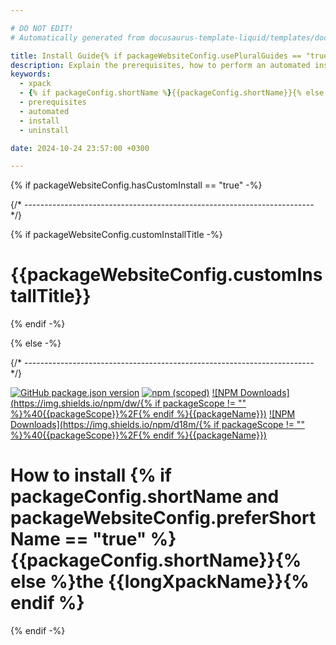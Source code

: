 ```yaml
---

# DO NOT EDIT!
# Automatically generated from docusaurus-template-liquid/templates/docusaurus.

title: Install Guide{% if packageWebsiteConfig.usePluralGuides == "true" %}s{% endif %}
description: Explain the prerequisites, how to perform an automated installation, how to uninstall.
keywords:
  - xpack
  - {% if packageConfig.shortName %}{{packageConfig.shortName}}{% else %}{{packageName}}{% endif %}
  - prerequisites
  - automated
  - install
  - uninstall

date: 2024-10-24 23:57:00 +0300

---
```


{% if packageWebsiteConfig.hasCustomInstall == "true" -%}


{/* ------------------------------------------------------------------------ */}

{% if packageWebsiteConfig.customInstallTitle -%}

# {{packageWebsiteConfig.customInstallTitle}}

{% endif -%}

<ProjectContent />

{% else -%}


{/* ------------------------------------------------------------------------ */}

[![GitHub package.json version](https://img.shields.io/github/package-json/v/{{githubProjectOrganization}}/{{githubProjectName}}?color=green)](https://github.com/{{githubProjectOrganization}}/{{githubProjectName}}/blob/{{branchMain}}/package.json)
[![npm (scoped)](https://img.shields.io/npm/v/{{packageScopedName}}?color=green)](https://www.npmjs.com/package/{{packageScopedName}}/)
[![NPM Downloads](https://img.shields.io/npm/dw/{% if packageScope != "" %}%40{{packageScope}}%2F{% endif %}{{packageName}})](https://www.npmjs.com/package/{{packageScopedName}}/)
[![NPM Downloads](https://img.shields.io/npm/d18m/{% if packageScope != "" %}%40{{packageScope}}%2F{% endif %}{{packageName}})](https://www.npmjs.com/package/{{packageScopedName}}/)

# How to install {% if packageConfig.shortName and packageWebsiteConfig.preferShortName == "true" %}{{packageConfig.shortName}}{% else %}the {{longXpackName}}{% endif %}

<Content />

{% endif -%}
